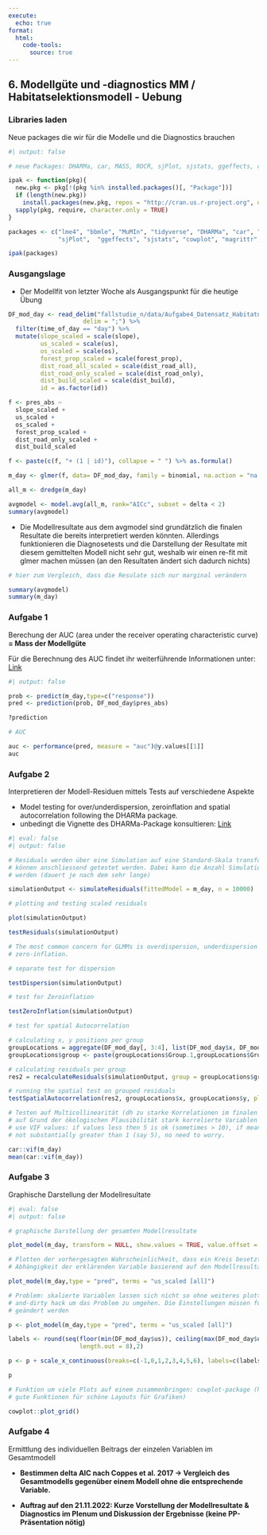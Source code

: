```yaml
---
execute:
  echo: true
format:
  html:
    code-tools:
      source: true
---
```


## 6. Modellgüte und -diagnostics MM / Habitatselektionsmodell - Uebung

### Libraries laden

Neue packages die wir für die Modelle und die Diagnostics brauchen

```r
#| output: false

# neue Packages: DHARMa, car, MASS, ROCR, sjPlot, sjstats, ggeffects, cowplot, gstat

ipak <- function(pkg){
  new.pkg <- pkg[!(pkg %in% installed.packages()[, "Package"])]
  if (length(new.pkg)) 
    install.packages(new.pkg, repos = "http://cran.us.r-project.org", dependencies = TRUE)
  sapply(pkg, require, character.only = TRUE)
}

packages <- c("lme4", "bbmle", "MuMIn", "tidyverse", "DHARMa", "car", "MASS", "ROCR", 
              "sjPlot",  "ggeffects", "sjstats", "cowplot", "magrittr", "gstat")

ipak(packages)
```

### Ausgangslage

- Der Modellfit von letzter Woche als Ausgangspunkt für die heutige Übung

```r

DF_mod_day <- read_delim("fallstudie_n/data/Aufgabe4_Datensatz_Habitatnutzung_Modelle_20221031_moodle.csv", 
                     delim = ";") %>%
  filter(time_of_day == "day") %>%
  mutate(slope_scaled = scale(slope),
         us_scaled = scale(us),
         os_scaled = scale(os),
         forest_prop_scaled = scale(forest_prop),
         dist_road_all_scaled = scale(dist_road_all),
         dist_road_only_scaled = scale(dist_road_only),
         dist_build_scaled = scale(dist_build),
         id = as.factor(id))

f <- pres_abs ~
  slope_scaled +
  us_scaled +
  os_scaled +
  forest_prop_scaled +
  dist_road_only_scaled +
  dist_build_scaled

f <- paste(c(f, "+ (1 | id)"), collapse = " ") %>% as.formula()

m_day <- glmer(f, data= DF_mod_day, family = binomial, na.action = "na.fail")

all_m <- dredge(m_day)

avgmodel <- model.avg(all_m, rank="AICc", subset = delta < 2)
summary(avgmodel)
```

- Die Modellresultate aus dem avgmodel sind grundätzlich die finalen Resultate die bereits interpretiert werden könnten. Allerdings funktionieren die Diagnosetests und die Darstellung der Resultate mit diesem gemittelten Modell nicht sehr gut, weshalb wir einen re-fit mit glmer machen müssen (an den Resultaten ändert sich dadurch nichts) 

```r
# hier zum Vergleich, dass die Resulate sich nur marginal verändern 

summary(avgmodel)
summary(m_day)
```

### Aufgabe 1

Berechung der AUC (area under the receiver operating characteristic curve) **= Mass der Modellgüte**

Für die Berechnung des AUC findet ihr weiterführende Informationen unter: [Link](https://www.wsl.ch/staff/niklaus.zimmermann/programs/progs/simtest.pdf) 

```r
#| output: false

prob <- predict(m_day,type=c("response"))   
pred <- prediction(prob, DF_mod_day$pres_abs)    

?prediction

# AUC

auc <- performance(pred, measure = "auc")@y.values[[1]]
auc
```

### Aufgabe 2

Interpretieren der Modell-Residuen mittels Tests auf verschiedene Aspekte

- Model testing for over/underdispersion, zeroinflation and spatial autocorrelation following the DHARMa package.
- unbedingt die Vignette des DHARMa-Package konsultieren: [Link](https://cran.r-project.org/web/packages/DHARMa/vignettes/DHARMa.html)

```r
#| eval: false
#| output: false

# Residuals werden über eine Simulation auf eine Standard-Skala transformiert und 
# können anschliessend getestet werden. Dabei kann die Anzahl Simulationen eingestellt 
# werden (dauert je nach dem sehr lange)

simulationOutput <- simulateResiduals(fittedModel = m_day, n = 10000)

# plotting and testing scaled residuals

plot(simulationOutput)

testResiduals(simulationOutput)

# The most common concern for GLMMs is overdispersion, underdispersion and 
# zero-inflation.

# separate test for dispersion

testDispersion(simulationOutput)

# test for Zeroinflation

testZeroInflation(simulationOutput)

# test for spatial Autocorrelation

# calculating x, y positions per group
groupLocations = aggregate(DF_mod_day[, 3:4], list(DF_mod_day$x, DF_mod_day$y), mean)
groupLocations$group <- paste(groupLocations$Group.1,groupLocations$Group.2)

# calculating residuals per group
res2 = recalculateResiduals(simulationOutput, group = groupLocations$group)

# running the spatial test on grouped residuals
testSpatialAutocorrelation(res2, groupLocations$x, groupLocations$y, plot = F)

# Testen auf Multicollinearität (dh zu starke Korrelationen im finalen Modell, zB falls 
# auf Grund der ökologischen Plausibilität stark korrelierte Variablen im Modell)
# use VIF values: if values less then 5 is ok (sometimes > 10), if mean of VIF values 
# not substantially greater than 1 (say 5), no need to worry.

car::vif(m_day)
mean(car::vif(m_day))
```

### Aufgabe 3

Graphische Darstellung der Modellresultate

```r
#| eval: false
#| output: false

# graphische Darstellung der gesamten Modellresultate

plot_model(m_day, transform = NULL, show.values = TRUE, value.offset = .3)

# Plotten der vorhergesagten Wahrscheinlichkeit, dass ein Kreis besetzt ist, in 
# Abhängigkeit der erklärenden Variable basierend auf den Modellresultaten.

plot_model(m_day,type = "pred", terms = "us_scaled [all]")

# Problem: skalierte Variablen lassen sich nicht so ohne weiteres plotten, hier ein quick-
# and-dirty hack um das Problem zu umgehen. Die Einstellungen müssen für jede Variable 
# geändert werden

p <- plot_model(m_day,type = "pred", terms = "us_scaled [all]") 

labels <- round(seq(floor(min(DF_mod_day$us)), ceiling(max(DF_mod_day$us)), 
                    length.out = 8),2)

p <- p + scale_x_continuous(breaks=c(-1,0,1,2,3,4,5,6), labels=c(labels))

p

# Funktion um viele Plots auf einem zusammenbringen: cowplot-package (hat auch sonst 
# gute Funktionen für schöne Layouts für Grafiken)

cowplot::plot_grid()
```

### Aufgabe 4

Ermittlung des individuellen Beitrags der einzelen Variablen im Gesamtmodell

- **Bestimmen delta AIC nach Coppes et al. 2017 -> Vergleich des Gesamtmodells gegenüber einem Modell ohne die entsprechende Variable.**


- **Auftrag auf den 21.11.2022: Kurze Vorstellung der Modellresultate & Diagnostics im Plenum und Diskussion der Ergebnisse (keine PP-Präsentation nötig)**
